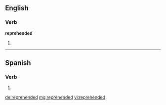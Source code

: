 ==English==

===Verb===
'''reprehended'''

# {{past of|[[reprehend]]}}

----

==Spanish==

===Verb===
{{es-verb-form|reprehender}}

# {{es-verb form of|ending=er|mood=imperative|sense=affirmative|pers=2|formal=no|number=plural|[[reprehender]]|region=Spain}}

[[de:reprehended]]
[[mg:reprehended]]
[[vi:reprehended]]